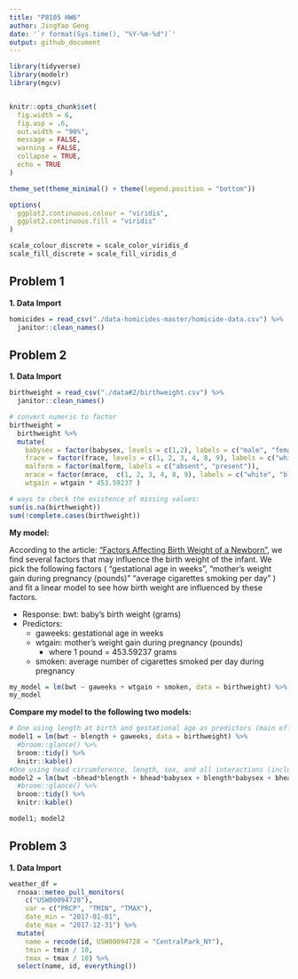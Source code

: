 ```yaml
---
title: "P8105 HW6"
author: JingYao Geng
date: '`r format(Sys.time(), "%Y-%m-%d")`'
output: github_document
---
```


```r
library(tidyverse)
library(modelr)
library(mgcv)


knitr::opts_chunk$set(
  fig.width = 6,
  fig.asp = .6,
  out.width = "90%", 
  message = FALSE,
  warning = FALSE,
  collapse = TRUE,
  echo = TRUE
)

theme_set(theme_minimal() + theme(legend.position = "bottom"))

options(
  ggplot2.continuous.colour = "viridis",
  ggplot2.continuous.fill = "viridis"
)

scale_colour_discrete = scale_color_viridis_d
scale_fill_discrete = scale_fill_viridis_d
```

## Problem 1

**1. Data Import**
```r
homicides = read_csv("./data-homicides-master/homicide-data.csv") %>%
  janitor::clean_names()
```


## Problem 2

**1. Data Import**
```r
birthweight = read_csv("./data#2/birthweight.csv") %>%
  janitor::clean_names()

# convert numeric to factor
birthweight = 
  birthweight %>%
  mutate(
    babysex = factor(babysex, levels = c(1,2), labels = c("male", "female")),
    frace = factor(frace, levels = c(1, 2, 3, 4, 8, 9), labels = c("white", "black", "asian"," puerto rican", "other", "unknown")),
    malform = factor(malform, labels = c("absent", "present")),
    mrace = factor(mrace,  c(1, 2, 3, 4, 8, 9), labels = c("white", "black", "asian"," puerto rican", "other", "unknown")),
    wtgain = wtgain * 453.59237 )

# ways to check the existence of missing values:
sum(is.na(birthweight))
sum(!complete.cases(birthweight))

```

**My model:**

According to the article: ["Factors Affecting Birth Weight of a Newborn"](https://www.ncbi.nlm.nih.gov/pmc/articles/PMC3390317/), we find several factors that may influence the birth weight of the infant. We pick the following factors ( "gestational age in weeks", "mother’s weight gain during pregnancy (pounds)" "average cigarettes smoking per day" ) and fit a linear model to see how birth weight are influenced by these factors.

* Response: bwt: baby’s birth weight (grams)
* Predictors: 
  * gaweeks: gestational age in weeks
  * wtgain: mother’s weight gain during pregnancy (pounds)
    * where 1 pound = 453.59237 grams
  * smoken: average number of cigarettes smoked per day during pregnancy
  
```r
my_model = lm(bwt ~ gaweeks + wtgain + smoken, data = birthweight) %>% broom::tidy() %>% knitr::kable()
my_model
```



**Compare my model to the following two models:**
```r
# One using length at birth and gestational age as predictors (main effects only)
model1 = lm(bwt ~ blength + gaweeks, data = birthweight) %>%
  #broom::glance() %>% 
  broom::tidy() %>%
  knitr::kable()
#One using head circumference, length, sex, and all interactions (including the three-way interaction) between these
model2 = lm(bwt ~bhead*blength + bhead*babysex + blength*babysex + bhead*blength*babysex , data = birthweight) %>%
  #broom::glance() %>%
  broom::tidy() %>%
  knitr::kable()

model1; model2
```





## Problem 3

**1. Data Import**
```r
weather_df = 
  rnoaa::meteo_pull_monitors(
    c("USW00094728"),
    var = c("PRCP", "TMIN", "TMAX"), 
    date_min = "2017-01-01",
    date_max = "2017-12-31") %>%
  mutate(
    name = recode(id, USW00094728 = "CentralPark_NY"),
    tmin = tmin / 10,
    tmax = tmax / 10) %>%
  select(name, id, everything())
```

